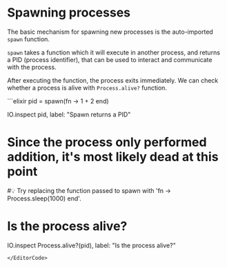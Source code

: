 
# Spawning processes

The basic mechanism for spawning new processes is the auto-imported `spawn` function. 

`spawn` takes a function which it will execute in another process, and returns a PID (process identifier), that can be used to interact and communicate with the process.

After executing the function, the process exits immediately. We can check whether a process is alive with `Process.alive?` function.

<EditorCode>
```elixir
pid = spawn(fn -> 1 + 2 end)

IO.inspect pid, label: "Spawn returns a PID"

# Since the process only performed addition, it's most likely dead at this point
#💡 Try replacing the function passed to spawn with 'fn -> Process.sleep(1000) end'.
# Is the process alive?
IO.inspect Process.alive?(pid), label: "Is the process alive?"
```
</EditorCode>

